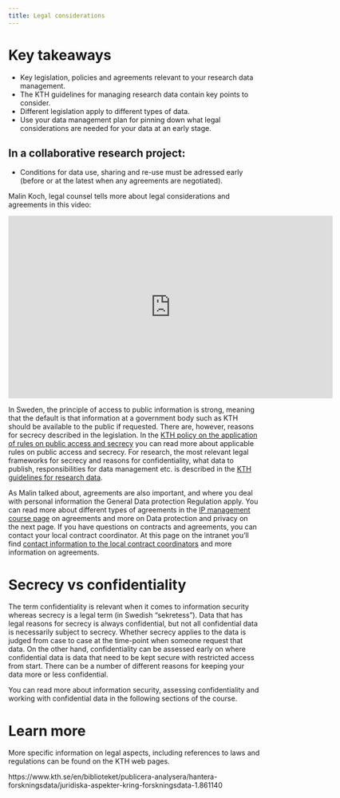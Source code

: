 ```yaml
---
title: Legal considerations
---
```

# Key takeaways

- Key legislation, policies and agreements relevant to your research data management.
- The KTH guidelines for managing research data contain key points to consider.
- Different legislation apply to different types of data. 
- Use your data management plan for pinning down what legal considerations are needed for your data at an early stage.

## In a collaborative research project:
- Conditions for data use, sharing and re-use must be adressed early (before or at the latest when any agreements are negotiated).

Malin Koch, legal counsel tells more about legal considerations and agreements in this video:

<iframe id="kmsembed-0_b57jsmn4" width="650" height="366" src="https://play.kth.se/embed/secure/iframe/entryId/0_b57jsmn4/uiConfId/23453971/st/0" class="kmsembed" allowfullscreen webkitallowfullscreen mozAllowFullScreen allow="autoplay *; fullscreen *; encrypted-media *" referrerPolicy="no-referrer-when-downgrade" sandbox="allow-downloads allow-forms allow-same-origin allow-scripts allow-top-navigation allow-pointer-lock allow-popups allow-modals allow-orientation-lock allow-popups-to-escape-sandbox allow-presentation allow-top-navigation-by-user-activation" frameborder="0" title="KTH Open Science Film 9 Interview with Malin Koch, KTH legal council"></iframe> 

In Sweden, the principle of access to public information is strong, meaning that the default is that information at a government body such as KTH should be available to the public if requested. There are, however, reasons for secrecy described in the legislation. In the [KTH policy on the application of rules on public access and secrecy](https://intra.kth.se/en/styrning/styrdokument/regler/dokumenthantering-och-handlingsoffentlighet-1.660522) you can read more about applicable rules on public access and secrecy. For research, the most relevant legal frameworks for secrecy and reasons for confidentiality, what data to publish, responsibilities for data management etc. is described in the [KTH guidelines for research data](https://intra.kth.se/polopoly_fs/1.1037531.1608134528!/Guidelines-on-managing-research-data.pdf).

As Malin talked about, agreements are also important, and where you deal with personal information the General Data protection Regulation apply. You can read more about different types of agreements in the [IP management course page](https://canvas.kth.se/courses/19672/pages/module-3-ip-management-from-idea-to-impact-basic-rules-and-recommendations?module_item_id=220010) on agreements and more on Data protection and privacy on the next page. If you have questions on contracts and agreements, you can contact your local contract coordinator. At this page on the intranet you'll find [contact information to the local contract coordinators](https://intra.kth.se/forskning/kontakt/nar-du-forskar/kontakter-for-forskningsavtal-1.1291274) and more information on agreements.

# Secrecy vs confidentiality
The term confidentiality is relevant when it comes to information security whereas secrecy is a legal term (in Swedish "sekretess"). Data that has legal reasons for secrecy is always confidential, but not all confidential data is necessarily subject to secrecy. Whether secrecy applies to the data is judged from case to case at the time-point when someone request that data. On the other hand, confidentiality can be assessed early on where confidential data is data that need to be kept secure with restricted access from start. There can be a number of different reasons for keeping your data more or less confidential.

You can read more about information security, assessing confidentiality and working with confidential data in the following sections of the course.

# Learn more
More specific information on legal aspects, including references to laws and regulations can be found on the KTH web pages.

https://www.kth.se/en/biblioteket/publicera-analysera/hantera-forskningsdata/juridiska-aspekter-kring-forskningsdata-1.861140